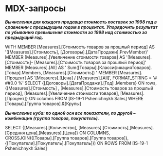 # MDX-запросы
***Вычисления для каждого продавца стоимость поставок за 1998 год в сравнении с предыдущим годом в процентах.
Упорядочить результат по убыванию превышения стоимости за 1998 над стоимостью за предыдущий год.***

WITH MEMBER [Measures].[Стоимость товаров за прошлый период] AS '([Measures].[Стоимость], [Договоры].[ДатаПродажи].PrevMember)'
MEMBER [Measures].[Увеличение стоимости товаров] AS '[Measures].[Стоимость]- [Measures].[Стоимость товаров за прошлый период]'
MEMBER [Measures].[All] AS ' Sum([Товары].[КлассификацияТоваров].[Товар].Members, [Measures].[Стоимость]) '
MEMBER [Measures].[Процент] AS '[Measures].[Цена] / [Measures].[All]', FORMAT_STRING = '# ##0.0 %'
SELECT {[Договоры].[ДатаПродажи].[Год] .Members} ON rows, {[Measures].[Стоимость] ,
[Measures].[Стоимость товаров за прошлый период], [Measures].[Увеличение стоимости товаров],
[Measures].[Процент]} ON columns
FROM [IS-19-1 Pshenichnykh Sales]
WHERE [Товары].[Группа товаров].&[Крупы]

***Вычисление куба: по одной оси все показатели, по другой – комбинации (группа товаров, покупатель).***

SELECT {[Measures].[Количество], [Measures].[Стоимость],[Measures].[Средння цена],[Measures].[Цена]} ON COLUMNS,
CROSSJOIN({[Товары].[Группа товаров].[Группа товаров]},
{[Покупатели].[Покупатель].[Покупатель]}) ON ROWS
FROM [IS-19-1 Pshenichnykh Sales]
